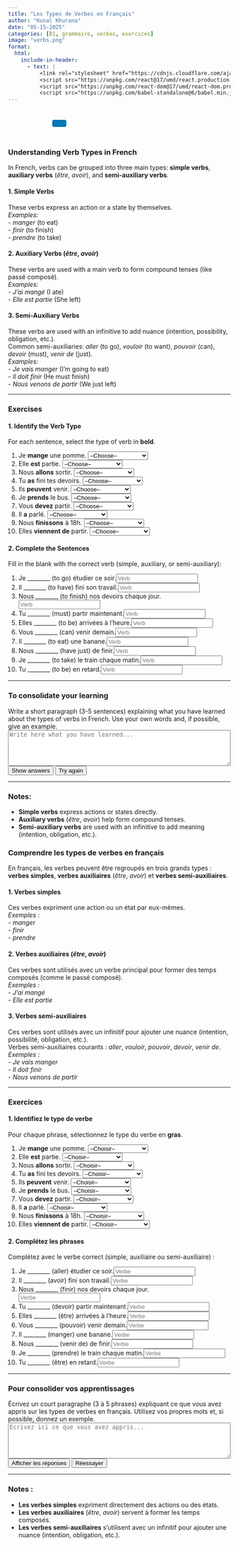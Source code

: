 ```yaml
---
title: "Les Types de Verbes en Français"
author: "Kunal Khurana"
date: "05-15-2025"
categories: [B1, grammaire, verbes, exercices]
image: "verbs.png"
format:
  html:
    include-in-header:
      - text: |
          <link rel="stylesheet" href="https://cdnjs.cloudflare.com/ajax/libs/font-awesome/6.0.0/css/all.min.css">
          <script src="https://unpkg.com/react@17/umd/react.production.min.js"></script>
          <script src="https://unpkg.com/react-dom@17/umd/react-dom.production.min.js"></script>
          <script src="https://unpkg.com/babel-standalone@6/babel.min.js"></script>
---
```


::: {style="text-align: left; padding: 10px;"}
<a href="mailto:frenchwithkunal@gmail.com" target="_blank" style="margin: 0 10px; color: #000;"><i class="fas fa-envelope fa-lg"></i></a> <a href="https://www.instagram.com/frenchwithkunal" target="_blank" style="margin: 0 10px; color: #E1306C;"><i class="fab fa-instagram fa-lg"></i></a> <a href="https://frenchwithkunal.ca" target="_blank" style="margin: 0 10px; color: #0077b5;"><i class="fas fa-globe fa-lg"></i></a> <a href="https://whatsapp.com/channel/0029Vb57n2e7dmegpjYpyi3V" target="_blank" style="margin: 0 10px; color: #25D366;"><i class="fab fa-whatsapp fa-lg"></i></a> <button onclick="copyLink()" style="background-color: #0077b5; color: white; padding: 8px 16px; border: none; border-radius: 4px; cursor: pointer; margin-left: 10px;"> <i class="fas fa-copy"></i> </button> [Link copied!]{#copy-message style="margin-left: 10px; color: green; display: none;"}
:::

::: {#react-root}
:::

```{=html}
<script type="text/babel">
 const ProfilePage = () => {
  const { useState, useEffect } = React;
  const [redirectCounter, setRedirectCounter] = useState(4);
  const [isRedirecting, setIsRedirecting] = useState(false);

  const isFrench = document.documentElement.lang === "fr";

  const translations = {
    noAccess: isFrench 
      ? "Vous n'avez pas accès à cette page. Si vous pensez que vous avez accès, veuillez <a href='https://frenchwithkunal.ca/login.html'>vous connecter</a>."
      : "You don't have access to this page. If you think you have, kindly <a href='https://frenchwithkunal.ca/login.html'>login</a>.",
    subscribe: isFrench
      ? "Veuillez vous abonner pour obtenir l'accès."
      : "Please subscribe to gain access.",
    redirecting: isFrench
      ? `Redirection vers la page d'abonnement dans ${redirectCounter} secondes...`
      : `Redirecting to subscription page in ${redirectCounter} seconds...`
  };

  const refreshToken = async () => {
    const storedRefreshToken = localStorage.getItem("refreshToken");

    if (!storedRefreshToken) {
      window.location.href = "/login.html";
      return null;
    }

    try {
      const response = await fetch("https://frenchwithkunal-cdf6ea3f88ce.herokuapp.com/api/v1/auth/refresh-token", {
        method: "POST",
        headers: {
          "Content-Type": "application/json",
        },
        body: JSON.stringify({ refreshToken: storedRefreshToken }),
      });

      if (!response.ok) {
        localStorage.removeItem("accessToken");
        localStorage.removeItem("refreshToken");
        window.location.href = "/login.html";
        return null;
      }

      const data = await response.json();
      localStorage.setItem("accessToken", data.accessToken);
      return data.accessToken;
    } catch (error) {
      localStorage.removeItem("accessToken");
      localStorage.removeItem("refreshToken");
      window.location.href = "/login.html";
      return null;
    }
  };

  const fetchWithAuth = async (url, options = {}) => {
    let accessToken = localStorage.getItem("accessToken");

    options.headers = {
      ...options.headers,
      Authorization: `Bearer ${accessToken}`,
      "Content-Type": "application/json",
    };

    let response = await fetch(url, options);

    if (response.status === 401) {
      console.log("Access token expired, attempting to refresh...");

      // Refresh token
      accessToken = await refreshToken();

      if (!accessToken) return null;

      options.headers.Authorization = `Bearer ${accessToken}`;
      response = await fetch(url, options);
    }

    return response.json();
  };

  const showNoAccessMessage = () => {
    setIsRedirecting(true);
    
    const noAccessMessage = `
      <div style="text-align: center; padding: 20px;">
        <h2>${translations.noAccess}</h2>
        <p>${translations.subscribe}</p>
        <p>${translations.redirecting}</p>
      </div>
    `;
    document.body.innerHTML = noAccessMessage;
    
    // Start countdown and redirect
    const redirectInterval = setInterval(() => {
      setRedirectCounter((prev) => {
        const newCounter = prev - 1;
        if (newCounter <= 0) {
          clearInterval(redirectInterval);
          window.location.href = "https://learn.frenchwithkunal.ca/subscription";
        }
        
        // Update the countdown text
        const countdownElement = document.querySelector('p:last-child');
        if (countdownElement) {
          countdownElement.textContent = isFrench
            ? `Redirection vers la page d'abonnement dans ${newCounter} secondes...`
            : `Redirecting to subscription page in ${newCounter} seconds...`;
        }
        
        return newCounter;
      });
    }, 1000);
  };

  useEffect(() => {
    const storedToken = localStorage.getItem('accessToken');

    if(!storedToken) {
      showNoAccessMessage();
    } else {
      const fetchData = async() => {
        const data = await fetchWithAuth("https://frenchwithkunal-cdf6ea3f88ce.herokuapp.com/api/v1/auth/me", {
          method: "POST",
        });

        if (data && data.data && data.data.hasAccess) {
          console.log(data);
        } else {
          showNoAccessMessage();
        }
      };
      fetchData();
    }
  }, []);

  return (
    <div></div>
  );
};

ReactDOM.render(
  <ProfilePage />,
  document.getElementById('react-root')
);
 </script>
```

::: {.content-visible when-profile="english"}

### Understanding Verb Types in French

In French, verbs can be grouped into three main types: **simple verbs**, **auxiliary verbs** (*être*, *avoir*), and **semi-auxiliary verbs**.

#### 1. Simple Verbs  
These verbs express an action or a state by themselves.  
*Examples:*  
- *manger* (to eat)  
- *finir* (to finish)  
- *prendre* (to take)  

#### 2. Auxiliary Verbs (*être*, *avoir*)  
These verbs are used with a main verb to form compound tenses (like passé composé).  
*Examples:*  
- *J'ai mangé* (I ate)  
- *Elle est partie* (She left)  

#### 3. Semi-Auxiliary Verbs  
These verbs are used with an infinitive to add nuance (intention, possibility, obligation, etc.).  
Common semi-auxiliaries: *aller* (to go), *vouloir* (to want), *pouvoir* (can), *devoir* (must), *venir de* (just).  
*Examples:*  
- *Je vais manger* (I'm going to eat)  
- *Il doit finir* (He must finish)  
- *Nous venons de partir* (We just left)  

---

### Exercises

#### 1. Identify the Verb Type  
For each sentence, select the type of verb in **bold**.

1. Je **mange** une pomme. <select onchange="checkVerbType(this, 'Simple verb')"><option value="">--Choose--</option><option>Simple verb</option><option>Auxiliary verb</option><option>Semi-auxiliary verb</option></select> <span></span>
2. Elle **est** partie. <select onchange="checkVerbType(this, 'Auxiliary verb')"><option value="">--Choose--</option><option>Simple verb</option><option>Auxiliary verb</option><option>Semi-auxiliary verb</option></select> <span></span>
3. Nous **allons** sortir. <select onchange="checkVerbType(this, 'Semi-auxiliary verb')"><option value="">--Choose--</option><option>Simple verb</option><option>Auxiliary verb</option><option>Semi-auxiliary verb</option></select> <span></span>
4. Tu **as** fini tes devoirs. <select onchange="checkVerbType(this, 'Auxiliary verb')"><option value="">--Choose--</option><option>Simple verb</option><option>Auxiliary verb</option><option>Semi-auxiliary verb</option></select> <span></span>
5. Ils **peuvent** venir. <select onchange="checkVerbType(this, 'Semi-auxiliary verb')"><option value="">--Choose--</option><option>Simple verb</option><option>Auxiliary verb</option><option>Semi-auxiliary verb</option></select> <span></span>
6. Je **prends** le bus. <select onchange="checkVerbType(this, 'Simple verb')"><option value="">--Choose--</option><option>Simple verb</option><option>Auxiliary verb</option><option>Semi-auxiliary verb</option></select> <span></span>
7. Vous **devez** partir. <select onchange="checkVerbType(this, 'Semi-auxiliary verb')"><option value="">--Choose--</option><option>Simple verb</option><option>Auxiliary verb</option><option>Semi-auxiliary verb</option></select> <span></span>
8. Il **a** parlé. <select onchange="checkVerbType(this, 'Auxiliary verb')"><option value="">--Choose--</option><option>Simple verb</option><option>Auxiliary verb</option><option>Semi-auxiliary verb</option></select> <span></span>
9. Nous **finissons** à 18h. <select onchange="checkVerbType(this, 'Simple verb')"><option value="">--Choose--</option><option>Simple verb</option><option>Auxiliary verb</option><option>Semi-auxiliary verb</option></select> <span></span>
10. Elles **viennent de** partir. <select onchange="checkVerbType(this, 'Semi-auxiliary verb')"><option value="">--Choose--</option><option>Simple verb</option><option>Auxiliary verb</option><option>Semi-auxiliary verb</option></select> <span></span>

#### 2. Complete the Sentences  
Fill in the blank with the correct verb (simple, auxiliary, or semi-auxiliary):

1. Je ________ (to go) étudier ce soir.<input type="text" placeholder="Verb" oninput="checkAnswer(this, 'vais')"> <span></span>
2. Il ________ (to have) fini son travail.<input type="text" placeholder="Verb" oninput="checkAnswer(this, 'a')"> <span></span>
3. Nous ________ (to finish) nos devoirs chaque jour.<input type="text" placeholder="Verb" oninput="checkAnswer(this, 'finissons')"> <span></span>
4. Tu ________ (must) partir maintenant.<input type="text" placeholder="Verb" oninput="checkAnswer(this, 'dois')"> <span></span>
5. Elles ________ (to be) arrivées à l’heure.<input type="text" placeholder="Verb" oninput="checkAnswer(this, 'sont')"> <span></span>
6. Vous ________ (can) venir demain.<input type="text" placeholder="Verb" oninput="checkAnswer(this, 'pouvez')"> <span></span>
7. Il ________ (to eat) une banane.<input type="text" placeholder="Verb" oninput="checkAnswer(this, 'mange')"> <span></span>
8. Nous ________ (have just) de finir.<input type="text" placeholder="Verb" oninput="checkAnswer(this, 'venons')"> <span></span>
9. Je ________ (to take) le train chaque matin.<input type="text" placeholder="Verb" oninput="checkAnswer(this, 'prends')"> <span></span>
10. Tu ________ (to be) en retard.<input type="text" placeholder="Verb" oninput="checkAnswer(this, 'es')"> <span></span>

---

### To consolidate your learning

Write a short paragraph (3-5 sentences) explaining what you have learned about the types of verbs in French. Use your own words and, if possible, give an example.  
<textarea rows="5" style="width:100%;" placeholder="Write here what you have learned..."></textarea>

<button onclick="showAnswers()">Show answers</button>
<button onclick="refreshPage()">Try again</button>

---

### Notes:
- **Simple verbs** express actions or states directly.
- **Auxiliary verbs** (*être*, *avoir*) help form compound tenses.
- **Semi-auxiliary verbs** are used with an infinitive to add meaning (intention, obligation, etc.).

:::

::: {.content-visible when-profile="french"}

### Comprendre les types de verbes en français

En français, les verbes peuvent être regroupés en trois grands types : **verbes simples**, **verbes auxiliaires** (*être*, *avoir*) et **verbes semi-auxiliaires**.

#### 1. Verbes simples  
Ces verbes expriment une action ou un état par eux-mêmes.  
*Exemples :*  
- *manger*  
- *finir*  
- *prendre*  

#### 2. Verbes auxiliaires (*être*, *avoir*)  
Ces verbes sont utilisés avec un verbe principal pour former des temps composés (comme le passé composé).  
*Exemples :*  
- *J'ai mangé*  
- *Elle est partie*  

#### 3. Verbes semi-auxiliaires  
Ces verbes sont utilisés avec un infinitif pour ajouter une nuance (intention, possibilité, obligation, etc.).  
Verbes semi-auxiliaires courants : *aller*, *vouloir*, *pouvoir*, *devoir*, *venir de*.  
*Exemples :*  
- *Je vais manger*  
- *Il doit finir*  
- *Nous venons de partir*  

---

### Exercices

#### 1. Identifiez le type de verbe  
Pour chaque phrase, sélectionnez le type du verbe en **gras**.

1. Je **mange** une pomme. <select onchange="checkVerbType(this, 'Simple verb')"><option value="">--Choisir--</option><option>Simple verb</option><option>Auxiliary verb</option><option>Semi-auxiliary verb</option></select> <span></span>
2. Elle **est** partie. <select onchange="checkVerbType(this, 'Auxiliary verb')"><option value="">--Choisir--</option><option>Simple verb</option><option>Auxiliary verb</option><option>Semi-auxiliary verb</option></select> <span></span>
3. Nous **allons** sortir. <select onchange="checkVerbType(this, 'Semi-auxiliary verb')"><option value="">--Choisir--</option><option>Simple verb</option><option>Auxiliary verb</option><option>Semi-auxiliary verb</option></select> <span></span>
4. Tu **as** fini tes devoirs. <select onchange="checkVerbType(this, 'Auxiliary verb')"><option value="">--Choisir--</option><option>Simple verb</option><option>Auxiliary verb</option><option>Semi-auxiliary verb</option></select> <span></span>
5. Ils **peuvent** venir. <select onchange="checkVerbType(this, 'Semi-auxiliary verb')"><option value="">--Choisir--</option><option>Simple verb</option><option>Auxiliary verb</option><option>Semi-auxiliary verb</option></select> <span></span>
6. Je **prends** le bus. <select onchange="checkVerbType(this, 'Simple verb')"><option value="">--Choisir--</option><option>Simple verb</option><option>Auxiliary verb</option><option>Semi-auxiliary verb</option></select> <span></span>
7. Vous **devez** partir. <select onchange="checkVerbType(this, 'Semi-auxiliary verb')"><option value="">--Choisir--</option><option>Simple verb</option><option>Auxiliary verb</option><option>Semi-auxiliary verb</option></select> <span></span>
8. Il **a** parlé. <select onchange="checkVerbType(this, 'Auxiliary verb')"><option value="">--Choisir--</option><option>Simple verb</option><option>Auxiliary verb</option><option>Semi-auxiliary verb</option></select> <span></span>
9. Nous **finissons** à 18h. <select onchange="checkVerbType(this, 'Simple verb')"><option value="">--Choisir--</option><option>Simple verb</option><option>Auxiliary verb</option><option>Semi-auxiliary verb</option></select> <span></span>
10. Elles **viennent de** partir. <select onchange="checkVerbType(this, 'Semi-auxiliary verb')"><option value="">--Choisir--</option><option>Simple verb</option><option>Auxiliary verb</option><option>Semi-auxiliary verb</option></select> <span></span>

#### 2. Complétez les phrases  
Complétez avec le verbe correct (simple, auxiliaire ou semi-auxiliaire) :

1. Je ________ (aller) étudier ce soir.<input type="text" placeholder="Verbe" oninput="checkAnswer(this, 'vais')"> <span></span>
2. Il ________ (avoir) fini son travail.<input type="text" placeholder="Verbe" oninput="checkAnswer(this, 'a')"> <span></span>
3. Nous ________ (finir) nos devoirs chaque jour.<input type="text" placeholder="Verbe" oninput="checkAnswer(this, 'finissons')"> <span></span>
4. Tu ________ (devoir) partir maintenant.<input type="text" placeholder="Verbe" oninput="checkAnswer(this, 'dois')"> <span></span>
5. Elles ________ (être) arrivées à l’heure.<input type="text" placeholder="Verbe" oninput="checkAnswer(this, 'sont')"> <span></span>
6. Vous ________ (pouvoir) venir demain.<input type="text" placeholder="Verbe" oninput="checkAnswer(this, 'pouvez')"> <span></span>
7. Il ________ (manger) une banane.<input type="text" placeholder="Verbe" oninput="checkAnswer(this, 'mange')"> <span></span>
8. Nous ________ (venir de) de finir.<input type="text" placeholder="Verbe" oninput="checkAnswer(this, 'venons')"> <span></span>
9. Je ________ (prendre) le train chaque matin.<input type="text" placeholder="Verbe" oninput="checkAnswer(this, 'prends')"> <span></span>
10. Tu ________ (être) en retard.<input type="text" placeholder="Verbe" oninput="checkAnswer(this, 'es')"> <span></span>

---

### Pour consolider vos apprentissages

Écrivez un court paragraphe (3 à 5 phrases) expliquant ce que vous avez appris sur les types de verbes en français. Utilisez vos propres mots et, si possible, donnez un exemple.  
<textarea rows="5" style="width:100%;" placeholder="Écrivez ici ce que vous avez appris..."></textarea>

<button onclick="showAnswers()">Afficher les réponses</button>
<button onclick="refreshPage()">Réessayer</button>

---

### Notes :
- **Les verbes simples** expriment directement des actions ou des états.
- **Les verbes auxiliaires** (*être*, *avoir*) servent à former les temps composés.
- **Les verbes semi-auxiliaires** s’utilisent avec un infinitif pour ajouter une nuance (intention, obligation, etc.).

:::

<script>
function checkAnswer(input, correctAnswer) {
    const span = input.nextElementSibling;
    if (input.value.trim().toLowerCase() === correctAnswer.toLowerCase()) {
        span.textContent = "✓ Correct";
        span.style.color = "green";
    } else {
        span.textContent = "";
        span.style.color = "";
    }
}

// Add checkVerbType function
function checkVerbType(select, correctType) {
    const span = select.nextElementSibling;
    if (select.value === correctType) {
        span.textContent = "✓ Correct";
        span.style.color = "green";
    } else if (select.value !== "") {
        span.textContent = "✗ Incorrect";
        span.style.color = "red";
    } else {
        span.textContent = "";
        span.style.color = "";
    }
}

function showAnswers() {
    document.querySelectorAll('input[type="text"]').forEach(el => {
        const correct = el.getAttribute('oninput')?.match(/'([^']+)'/)?.[1];
        if (correct) {
            const span = el.nextElementSibling;
            span.textContent = `Réponse : ${correct}`;
            span.style.color = "blue";
        }
    });
}

function refreshPage() {
    location.reload();
}
</script>
